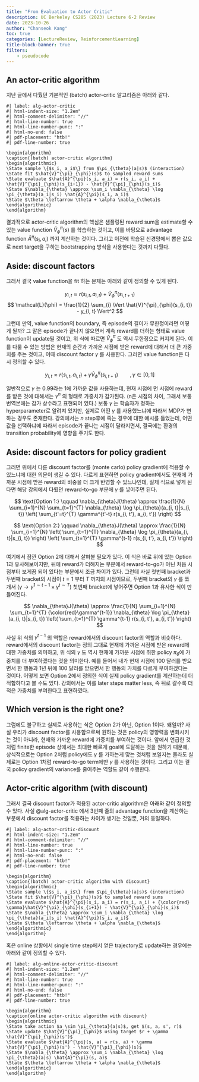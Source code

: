 ```yaml
---
title: "From Evaluation to Actor Critic"
description: UC Berkeley CS285 (2023) Lecture 6-2 Review
date: 2023-10-26
author: "Chanseok Kang"
toc: true 
categories: [LectureReview, ReinforcementLearning]
title-block-banner: true
filters:
    - pseudocode
---
```


## An actor-critic algorithm

지난 글에서 다뤘던 기본적인 (batch) actor-critic 알고리즘은 아래와 같다.

```pseudocode
#| label: alg-actor-critic
#| html-indent-size: "1.2em"
#| html-comment-delimiter: "//"
#| html-line-number: true
#| html-line-number-punc: ":"
#| html-no-end: false
#| pdf-placement: "htb!"
#| pdf-line-number: true

\begin{algorithm}
\caption{(batch) actor-critic algorithm}
\begin{algorithmic}
\State sample \{$s_i, a_i$\} from $\pi_{\theta}(a|s)$ (interaction)
\State fit $\hat{V}^{\pi}_{\phi}(s)$ to sampled reward sums
\State evaluate $\hat{A}^{\pi}(s_i, a_i) = r(s_i, a_i) + \hat{V}^{\pi}_{\phi}(s_{i+1}) - \hat{V}^{\pi}_{\phi}(s_i)$
\State $\nabla_{\theta} \approx \sum_i \nabla_{\theta} \log \pi_{\theta}(a_i|s_i) \hat{A}^{\pi}(s_i, a_i)$
\State $\theta \leftarrow \theta + \alpha \nabla_{\theta}$
\end{algorithmic}
\end{algorithm}
```

결과적으로 actor-critic algorithm의 핵심은 샘플링된 reward sum을 estimate할 수 있는 value function $\hat{V}^{\pi}_{\phi}(s)$ 를 학습하는 것이고, 이를 바탕으로 advantage function $\hat{A}^{\pi}(s_i, a_i)$ 까지 계산하는 것이다. 그리고 이전에 학습된 신경망에서 뽑은 값으로 next target을 구하는 bootstrapping 방식을 사용한다는 것까지 다뤘다.

## Aside: discount factors

그래서 결국 value function을 fit 하는 문제는 아래와 같이 정의할 수 있게 된다.

$$ 
y_{i, t} \approx r(s_{i, t}, a_{i, t}) + \hat{V}^{\pi}_{\phi}(s_{i, t+1}) 
$$
$$
\mathcal{L}(\phi) = \frac{1}{2} \sum_{i} \Vert \hat{V}^{\pi}_{\phi}(s_{i, t}) - y_{i, t} \Vert^2
$$

그런데 만약, value function의 boundary, 즉 episode의 길이가 무한정이라면 어떻게 될까? 그 말은 episode가 끝나지 않으면서 계속 reward를 더하는 형태로 value function이 update될 것이고, 위 식에 따르면 $\hat{V}_{\phi}^{\pi}$ 도 역시 무한정으로 커지게 된다. 이를 다룰 수 있는 방법은 현재의 순간과 가까운 시점에 받은 reward에 대해서 더 큰 가중치를 주는 것이고, 이때 discount factor $\gamma$ 를 사용한다. 그러면 value function은 다시 정의할 수 있다.

$$ 
y_{i, t} \approx r(s_{i, t}, a_{i, t}) + \gamma \hat{V}^{\pi}_{\phi}(s_{i, t+1}) \qquad ,\gamma \in [0, 1]
$$

일반적으로 $\gamma$ 는 0.99라는 1에 가까운 값을 사용하는데, 현재 시점에 먼 시점에 reward를 받은 것에 대해서는 $\gamma^n$ 의 형태로 가중치가 감가된다. (n은 시점의 차이, 그래서 보통 번역본에는 감가 상수라고 표현되어 있다.) 보통 $\gamma$ 는 학습자가 정하는 hyperparameter로 알려져 있지만, 실제로 어떤 $\gamma$ 를 사용했느냐에 따라서 MDP가 변하는 경우도 존재한다. 강의에서는 $n$ step후에 죽는 경우에 대한 예시를 들었는데, 어떤 값을 선택하냐에 따라서 episode가 끝나는 시점이 달라지면서, 결국에는 환경의 transition probability에 영향을 주기도 한다.

## Aside: discount factors for policy gradient

그러면 위에서 다룬 discount factor를 (monte carlo) policy gradient에 적용할 수 있느냐에 대한 의문이 생길 수 있다. 다르게 표현하면 policy gradient에서도 현재에 가까운 시점에 받은 reward의 비중을 더 크게 반영할 수 있느냐인데, 실제 식으로 넣게 된다면 해당 강의에서 다뤘던 reward-to-go 부분에 $\gamma$ 를 넣어주면 된다.

$$
\text{Option 1:} \qquad \nabla_{\theta}J(\theta) \approx \frac{1}{N} \sum_{i=1}^{N} \sum_{t=1}^{T} \nabla_{\theta} \log \pi_{\theta}(a_{i, t}|s_{i, t}) \left( \sum_{t'=t}^{T} \gamma^{t'-t} r(s_{i, t'}, a_{i, t'}) \right) 
$$

$$
\text{Option 2:} \qquad \nabla_{\theta}J(\theta) \approx \frac{1}{N} \sum_{i=1}^{N} \left( \sum_{t=1}^{T} \nabla_{\theta} \log \pi_{\theta}(a_{i, t}|s_{i, t}) \right) \left( \sum_{t=1}^{T} \gamma^{t-1} r(s_{i, t'}, a_{i, t'}) \right)
$$

여기에서 잠깐 Option 2에 대해서 살펴볼 필요가 있다. 이 식은 바로 위에 있는 Option 1과 유사해보이지만, 뒤에 reward가 더해지는 부분에서 reward-to-go가 아닌 처음 시점부터 보게끔 되어 있다는 부분에서 조금 차이가 있다. 그런데 사실 첫번째 bracket과 두번째 bracket의 시점이 $t=1$ 부터 $T$ 까지의 시점이므로, 두번째 bracket의 $\gamma$ 를 쪼개서 ($\gamma \rightarrow \gamma^{1 \sim t-1} \times \gamma^{t \sim T}$) 첫번째 bracket에 넣어주면 Option 1과 유사한 식이 만들어진다.

$$
\nabla_{\theta}J(\theta) \approx \frac{1}{N} \sum_{i=1}^{N}  \sum_{t=1}^{T} {\color{red}\gamma^{t-1}} \nabla_{\theta} \log \pi_{\theta}(a_{i, t}|s_{i, t}) \left( \sum_{t=1}^{T} \gamma^{t-1} r(s_{i, t'}, a_{i, t'}) \right)
$$

사실 위 식의 $\gamma^{t-1}$ 의 역할은 reward에서의 discount factor의 역할과 비슷하다. reward에서의 discount factor는 정의 그대로 현재에 가까운 시점에 받은 reward에 대한 가중치를 의미하고, 위 식의 $\gamma$ 도 역시 현재에 가까운 시점에 취한 policy $\pi_{\theta}$에 가중치를 더 부여하겠다는 것을 의미한다. 예를 들어서 내가 현재 시점에 100 달러를 받으면서 한 행동과 1년 뒤에 100 달러를 받으면서 한 행동의 가치를 다르게 부여하겠다는 것이다. 어떻게 보면 Option 2에서 정의한 식이 실제 policy gradient를 계산하는데 더 적합하다고 볼 수도 있다. 강의에서는 이를 later steps matter less, 즉 뒤로 갈수록 더 적은 가중치를 부여한다고 표현하였다.

## Which version is the right one?

그럼에도 불구하고 실제로 사용하는 식은 Option 2가 아닌, Option 1이다. 왜일까? 사실 우리가 discount factor를 사용함으로써 원하는 것은 policy의 영향력을 변화시키는 것이 아니라, 현재와 가까운 reward에 가중치를 부여하는 것이다. 앞에서 언급한 것처럼 finite한 episode 상에서는 최대한 빠르게 goal에 도달하는 것을 원하기 때문에, 상식적으로는 Option 2처럼 policy에도 $\gamma$ 를 가하는게 맞는 것처럼 보일지는 몰라도 실제로는 Option 1처럼 reward-to-go term에만 $\gamma$ 를 사용하는 것이다. 그리고 이는 결국 policy gradient의 variance를 줄여주는 역할도 같이 수행한다.

## Actor-critic algorithm (with discount)

그래서 결국 discount factor가 적용된 actor-critic algorithm은 아래와 같이 정의할 수 있다. 사실 @alg-actor-critic 에서 3번째 줄의 advantage function을 계산하는 부분에서 discount factor를 적용하는 차이가 생기는 것일뿐, 거의 동일하다.

```pseudocode
#| label: alg-actor-critic-discount
#| html-indent-size: "1.2em"
#| html-comment-delimiter: "//"
#| html-line-number: true
#| html-line-number-punc: ":"
#| html-no-end: false
#| pdf-placement: "htb!"
#| pdf-line-number: true

\begin{algorithm}
\caption{(batch) actor-critic algorithm with discount}
\begin{algorithmic}
\State sample \{$s_i, a_i$\} from $\pi_{\theta}(a|s)$ (interaction)
\State fit $\hat{V}^{\pi}_{\phi}(s)$ to sampled reward sums
\State evaluate $\hat{A}^{\pi}(s_i, a_i) = r(s_i, a_i) + {\color{red} \gamma}\hat{V}^{\pi}_{\phi}(s_{i+1}) - \hat{V}^{\pi}_{\phi}(s_i)$
\State $\nabla_{\theta} \approx \sum_i \nabla_{\theta} \log \pi_{\theta}(a_i|s_i) \hat{A}^{\pi}(s_i, a_i)$
\State $\theta \leftarrow \theta + \alpha \nabla_{\theta}$
\end{algorithmic}
\end{algorithm}
```

혹은 online 상황에서 single time step에서 얻은 trajectory로 update하는 경우에는 아래와 같이 정의할 수 있다.

```pseudocode
#| label: alg-online-actor-critic-discount
#| html-indent-size: "1.2em"
#| html-comment-delimiter: "//"
#| html-line-number: true
#| html-line-number-punc: ":"
#| html-no-end: false
#| pdf-placement: "htb!"
#| pdf-line-number: true

\begin{algorithm}
\caption{online actor-critic algorithm with discount}
\begin{algorithmic}
\State take action $a \sim \pi_{\theta}(a|s)$, get $(s, a, s', r)$
\State update $\hat{V}^{\pi}_{\phi}$ using target $r + \gamma \hat{V}^{\pi}_{\phi}(s')$
\State evaluate $\hat{A}^{\pi}(s, a) = r(s, a) + \gamma \hat{V}^{\pi}_{\phi}(s') - \hat{V}^{\pi}_{\phi}(s)$
\State $\nabla_{\theta} \approx \sum_i \nabla_{\theta} \log \pi_{\theta}(a|s) \hat{A}^{\pi}(s, a)$
\State $\theta \leftarrow \theta + \alpha \nabla_{\theta}$
\end{algorithmic}
\end{algorithm}
```